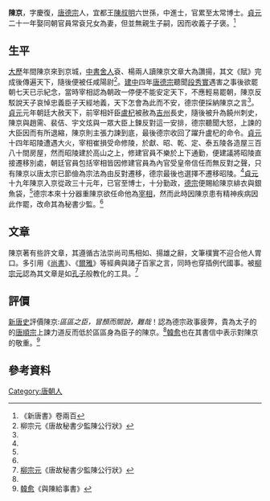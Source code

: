 '''陳京'''，字慶復，[[唐德宗|唐德宗]]人，宜都王[[陳叔明_(南陳)|陳叔明]]六世孫，{{CN|[[大歷|大歷]]元年}}中進士，官累至太常博士。[[貞元_(唐朝)|貞元]]二十一年娶同朝官員常袞兄女為妻，但並無親生子嗣，因而收義子子褒。<ref name="#1">《新唐書》卷兩百</ref>

== 生平 ==
[[大历|大歷]]年間陳京來到京城，[[中書舍人|中書舍人]]袞、楊兩人讀陳京文章大為讚揚，其文《賦》完成後傳遍天下，隨後便被任咸陽尉<ref name="#2">柳宗元《唐故秘書少監陳公行狀》</ref>。[[建中_(唐朝)|建中]]四年[[唐德宗|唐德宗]]聽聞[[段秀實|段秀實]]遇害之事後欲罷朝七天已示紀念，當時宰相認為朝政一停便不能安定天下，不應輕易罷朝，陳京反駁說天子哀悼忠義臣子天經地義，天下怎會為此而不安，德宗便採納陳京之言<ref name="#2"/>。[[貞元_(唐朝)|貞元]]元年朝廷大赦天下，前宰相奸臣[[盧杞|盧杞]]被赦為[[吉州|吉州]]長史，隨後被升為饒州刺史，陳京與趙需、裴佶、宇文炫與一眾大臣上鍊反對這一安排，德宗聽聞大怒，上諫的大臣因而有所退縮，陳京則主張力諫到底，最後德宗收回了躍升盧杞的命令。[[貞元_(唐朝)|貞元]]十四年昭陵遭遇大火，宰相崔損受命修陵，於獻、昭、乾、定、泰五陵各造屋三百八十間房屋，然而昭陵建於高山之上，修建官員不樂於上下通勤，便建議將昭陵直接遷移別處，朝廷官員包括宰相皆因修建官員為內官受皇帝信任而無反對之聲，只有陳京以唐太宗已節儉為宗法為由反對遷移，德宗最後也選擇不遷移昭陵。<ref name="#2"/>[[貞元_(唐朝)|貞元]]十九年陳京入京從政三十元年，已官至博士，十分勤政，[[唐德宗|德宗]]便賜給陳京緋衣與銀魚袋，<ref name="#1"/>德宗本來十分器重陳京欲任命他為[[宰相|宰相]]，然而此時因陳京患有精神疾病因此作罷，改命其為秘書少監。<ref name="#1"/>

== 文章 ==
陳京著有些許文章，其遵循古法崇尚司馬相如、揚雄之辭，文筆樸實不迎合他人胃口。多引用《[[尚书_(书)|尚書]]》、《[[尔雅|爾雅]]》等經典與諸子百家之言，同時也穿插例代國事。被[[柳宗元|柳宗元]]認為其文章是如[[孔子|孔子]]般教化的工具。<ref>[[柳宗元|柳宗元]]《唐故秘書少監陳公行狀》</ref>

== 評價 ==
[[新唐书|新唐史]]評價陳京:''區區之臣，冒顏而關說，難哉''！認為德宗政事疲弊，貴為太子的的[[唐順宗|唐順宗]]上諫力道反而低於區區身為臣子的陳京。<ref name="#1"/>[[韩愈|韓愈]]也在其書信中表示對陳京的敬重。<ref>[[韓愈|韓愈]]《與陳給事書》</ref>

== 參考資料 ==
{{reflist}}

[[Category:唐朝人|Category:唐朝人]]